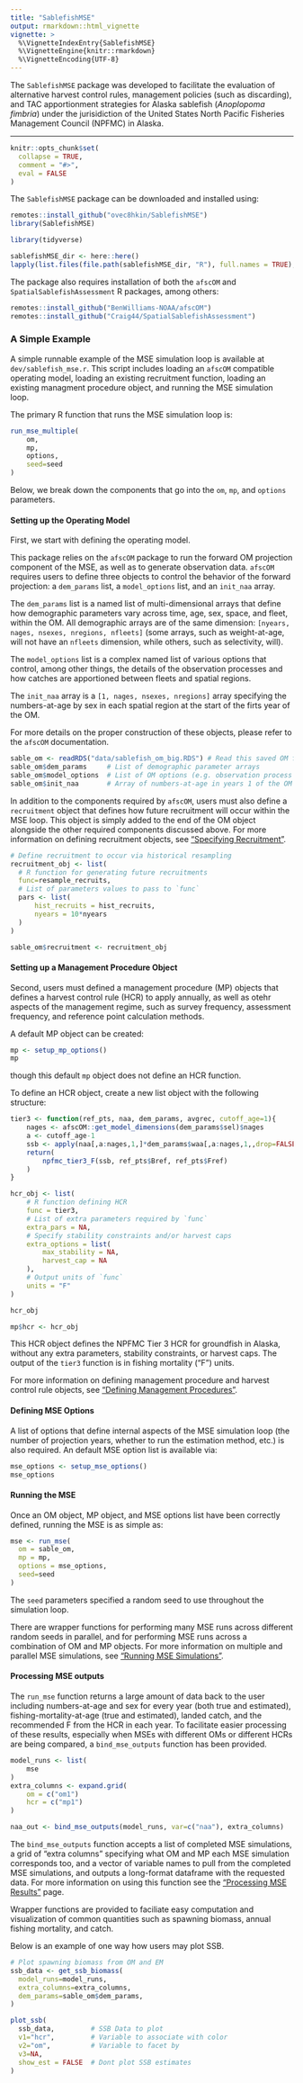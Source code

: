 ```yaml
---
title: "SablefishMSE"
output: rmarkdown::html_vignette
vignette: >
  %\VignetteIndexEntry{SablefishMSE}
  %\VignetteEngine{knitr::rmarkdown}
  %\VignetteEncoding{UTF-8}
---
```


The `SablefishMSE` package was developed to facilitate the evaluation of alternative harvest control rules, management policies (such as discarding), and TAC apportionment strategies for Alaska sablefish (_Anoplopoma fimbria_) under the jurisidiction of the United States North Pacific Fisheries Management Council (NPFMC) in Alaska. 

---
```r
knitr::opts_chunk$set(
  collapse = TRUE,
  comment = "#>",
  eval = FALSE
)
```

The `SablefishMSE` package can be downloaded and installed using: 

```r
remotes::install_github("ovec8hkin/SablefishMSE")
library(SablefishMSE)
```

```r
library(tidyverse)

sablefishMSE_dir <- here::here()
lapply(list.files(file.path(sablefishMSE_dir, "R"), full.names = TRUE), source)
```

The package also requires installation of both the `afscOM` and  `SpatialSablefishAssessment` R packages, among others:

```r
remotes::install_github("BenWilliams-NOAA/afscOM")
remotes::install_github("Craig44/SpatialSablefishAssessment")
```

### A Simple Example
A simple runnable example of the MSE simulation loop is available at `dev/sablefish_mse.r`. This script includes loading an `afscOM` compatible operating model, loading an existing recruitment function, loading an existing managment procedure object, and running the MSE simulation loop. 

The primary R function that runs the MSE simulation loop is:

```r
run_mse_multiple(
    om, 
    mp, 
    options,
    seed=seed
)
```

Below, we break down the components that go into the `om`, `mp`, and `options` parameters.

#### Setting up the Operating Model

First, we start with defining the operating model. 

This package relies on the `afscOM` package to run the forward OM projection component of the MSE, as well as to generate observation data. `afscOM` requires users to define three objects to control the behavior of the forward projection: a `dem_params` list, a `model_options` list, and an `init_naa` array. 

The `dem_params` list is a named list of multi-dimensional arrays that define how demographic parameters vary across time, age, sex, space, and fleet, within the OM. All demographic arrays are of the same dimension: `[nyears, nages, nsexes, nregions, nfleets]` (some arrays, such as weight-at-age, will not have an `nfleets` dimension, while others, such as selectivity, will).

The `model_options` list is a complex named list of various options that control, among other things, the details of the observation processes and how catches are apportioned between fleets and spatial regions. 

The `init_naa` array is a `[1, nages, nsexes, nregions]` array specifying the numbers-at-age by sex in each spatial region at the start of the firts year of the OM.

For more details on the proper construction of these objects, please refer to the `afscOM` documentation.

```r
sable_om <- readRDS("data/sablefish_om_big.RDS") # Read this saved OM from a file
sable_om$dem_params     # List of demographic parameter arrays
sable_om$model_options  # List of OM options (e.g. observation process parameters)
sable_om$init_naa       # Array of numbers-at-age in years 1 of the OM
```

In addition to the components required by `afscOM`, users must also define a `recruitment` object that defines how future recruitment will occur within the MSE loop. This object is simply added to the end of the OM object alongside the other required components discussed above. For more information on defining recruitment objects, see ["Specifying Recruitment"](03_recruitment_functions.html).
```r
# Define recruitment to occur via historical resampling
recruitment_obj <- list(
  # R function for generating future recruitments
  func=resample_recruits,
  # List of parameters values to pass to `func`
  pars <- list(
      hist_recruits = hist_recruits,
      nyears = 10*nyears
  )
)

sable_om$recruitment <- recruitment_obj

```

#### Setting up a Management Procedure Object

Second, users must defined a management procedure (MP) objects that defines a harvest control rule (HCR) to apply annually, as well as otehr aspects of the management regime, such as survey frequency, assessment frequency, and reference point calculation methods.

A default MP object can be created:
```r
mp <- setup_mp_options()
mp
```
though this default `mp` object does not define an HCR function.

To define an HCR object, create a new list object with the following structure:

```r
tier3 <- function(ref_pts, naa, dem_params, avgrec, cutoff_age=1){
    nages <- afscOM::get_model_dimensions(dem_params$sel)$nages
    a <- cutoff_age-1
    ssb <- apply(naa[,a:nages,1,]*dem_params$waa[,a:nages,1,,drop=FALSE]*dem_params$mat[,a:nages,1,,drop=FALSE], 1, sum)
    return(
        npfmc_tier3_F(ssb, ref_pts$Bref, ref_pts$Fref)
    )
}
```

```r
hcr_obj <- list(
    # R function defining HCR 
    func = tier3,
    # List of extra parameters required by `func`
    extra_pars = NA,
    # Specify stability constraints and/or harvest caps
    extra_options = list(
        max_stability = NA,
        harvest_cap = NA
    ),
    # Output units of `func`
    units = "F"
)

hcr_obj

mp$hcr <- hcr_obj
```
This HCR object defines the NPFMC Tier 3 HCR for groundfish in Alaska, without any extra parameters, stability constraints, or harvest caps. The output of the `tier3` function is in fishing mortality ("F") units.

For more information on defining management procedure and harvest control rule objects, see ["Defining Management Procedures"](04_defining_management_procedures.html).


#### Defining MSE Options

A list of options that define internal aspects of the MSE simulation loop (the number of projection years, whether to run the estimation method, etc.) is also required. An default MSE option list is available via:

```r
mse_options <- setup_mse_options()
mse_options
```

#### Running the MSE

Once an OM object, MP object, and MSE options list have been correctly defined, running the MSE is as simple as:

```r
mse <- run_mse(
  om = sable_om, 
  mp = mp, 
  options = mse_options,
  seed=seed
)
```

The `seed` parameters specified a random seed to use throughout the simulation loop.  

There are wrapper functions for performing many MSE runs across different random seeds in parallel, and for performing MSE runs across a combination of OM and MP objects. For more information on multiple and parallel MSE simulations, see ["Running MSE Simulations"](05_running_mse_simulations.html).

#### Processing MSE outputs

The `run_mse` function returns a large amount of data back to the user including numbers-at-age and sex for every year (both true and estimated), fishing-mortality-at-age (true and estimated), landed catch, and the recommended F from the HCR in each year. To facilitate easier processing of these results, especially when MSEs with different OMs or different HCRs are being compared, a `bind_mse_outputs` function has been provided.

```r
model_runs <- list(
    mse
)
extra_columns <- expand.grid(
    om = c("om1")
    hcr = c("mp1")
)

naa_out <- bind_mse_outputs(model_runs, var=c("naa"), extra_columns)
```

The `bind_mse_outputs` function accepts a list of completed MSE simulations, a grid of "extra columns" specifying what OM and MP each MSE simulation corresponds too, and a vector of variable names to pull from the completed MSE simulations, and outputs a long-format dataframe with the requested data. For more information on using this function see the ["Processing MSE Results"](05_processing_mse_results.html) page.

Wrapper functions are provided to faciliate easy computation and visualization of common quantities such as spawning biomass, annual fishing mortality, and catch.

Below is an example of one way how users may plot SSB.
```r
# Plot spawning biomass from OM and EM
ssb_data <- get_ssb_biomass(
  model_runs=model_runs,
  extra_columns=extra_columns, 
  dem_params=sable_om$dem_params,
)

plot_ssb(
  ssb_data,         # SSB Data to plot
  v1="hcr",         # Variable to associate with color
  v2="om",          # Variable to facet by
  v3=NA, 
  show_est = FALSE  # Dont plot SSB estimates
)

```